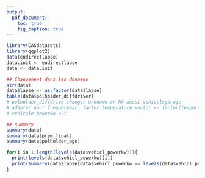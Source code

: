 ```yaml
---
output:
  pdf_document:
    toc: true
    fig_caption: true
---
```


```R
library(CASdatasets)
library(ggplot2)
data(eudirectlapse)
data.init <- eudirectlapse
data <- data.init

## Changement dans les donnees
str(data)
data$lapse <- as.factor(data$lapse)
table(data$polholder_diffdriver)
# polholder_diffdrive changer unknown en NA aussi vehiuclegarage
# adapter pour freqperyear: factor_temperature_vector <- factor(temperature_vector, order = TRUE, levels = c("Low", "Medium", "High"))
# vehicule powerkw ???

## summary
summary(data)
summary(data$prem_final)
summary(data$polholder_age)

for(i in 1:length(levels(data$vehicl_powerkw))){
  print(levels(data$vehicl_powerkw)[i])
  print(summary(data$lapse[data$vehicl_powerkw == levels(data$vehicl_powerkw)[i]]))
}

```
